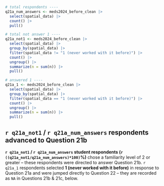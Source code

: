 ```r
# total respondents ----
q21a_num_answers <- meds2024_before_clean |> 
  select(spatial_data) |> 
  count() |> 
  pull()

# total not answer 1 ----
q21a_not1 <- meds2024_before_clean |> 
  select(spatial_data) |> 
  group_by(spatial_data) |>
  filter(spatial_data != "1 (never worked with it before)") |> 
  count() |>
  ungroup() |> 
  summarize(n = sum(n)) |> 
  pull()

# answered 1 ----
q21a_1 <- meds2024_before_clean |> 
  select(spatial_data) |> 
  group_by(spatial_data) |>
  filter(spatial_data == "1 (never worked with it before)") |> 
  count() |>
  ungroup() |> 
  summarize(n = sum(n)) |> 
  pull()
```

::: {.callout-note}
## `r q21a_not1` / `r q21a_num_answers` respondents advanced to Question 21b
**`r q21a_not1` / `r q21a_num_answers` student respondents (`r ((q21a_not1/q21a_num_answers)*100)`%)** chose a familiarity level of 2 or greater -- these respondents were directed to answer Question 21b. `r q21a_1` respondents selected **1 (never worked with it before)** in response to Question 21a and were jumped directly to Question 22 – they are recorded as `NA` in Questions 21b & 21c, below.
:::